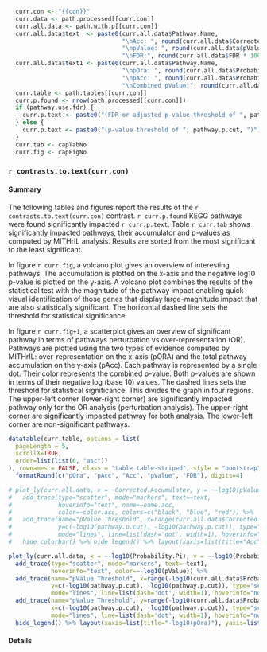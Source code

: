 ```r
  curr.con <- "{{con}}"
  curr.data <- path.processed[[curr.con]]
  curr.all.data <- path.with.p[[curr.con]]
  curr.all.data$text  <- paste0(curr.all.data$Pathway.Name,
                                "\nAcc: ", round(curr.all.data$Corrected.Accumulator * 10000) / 10000,
                                "\npValue: ", round(curr.all.data$pValue * 10000) / 10000,
                                "\nFDR:", round(curr.all.data$FDR * 10000) / 10000)
  curr.all.data$text1 <- paste0(curr.all.data$Pathway.Name,
                                "\npOra: ", round(curr.all.data$Probability.Pi * 10000) / 10000,
                                "\npAcc: ", round(curr.all.data$Probability.Network * 10000) / 10000,
                                "\nCombined pValue:", round(curr.all.data$pValue * 10000) / 10000)
  curr.table <- path.tables[[curr.con]]
  curr.p.found <- nrow(path.processed[[curr.con]])
  if (pathway.use.fdr) {
    curr.p.text <- paste0("(FDR or adjusted p-value threshold of ", pathway.p.cut, ")")
  } else {
    curr.p.text <- paste0("(p-value threshold of ", pathway.p.cut, ")")
  }
  curr.tab <- capTabNo
  curr.fig <- capFigNo

```

### `r contrasts.to.text(curr.con)`

#### Summary

The following tables and figures report the results of the `r contrasts.to.text(curr.con)` contrast. `r curr.p.found` KEGG pathways were found significantly impacted `r curr.p.text`.
Table `r curr.tab` shows significantly impacted pathways, their accumulator and p-values as computed by MITHrIL analysis. Results are sorted from the most significant to the least significant. 

In figure `r curr.fig`, a volcano plot gives an overview of interesting pathways. The accumulation is plotted on the x-axis and the negative log10 p-value is plotted on the y-axis. A volcano plot combines the results of the statistical test with the magnitude of the pathway impact enabling quick visual identification of those genes that display large-magnitude impact that are also statistically significant. The horizontal dashed line sets the threshold for statistical significance.

In figure `r curr.fig+1`, a scatterplot gives an overview of significant pathway in terms of pathways perturbation vs over-representation (OR). Pathways are plotted using the two types of evidence computed by MITHrIL: over-representation on the x-axis (pORA) and the total pathway accumulation on the y-axis (pAcc). Each pathway is represented by a single dot. Their color represents the combined p-value. Both p-values are shown in terms of their negative log (base 10) values. The dashed lines sets the threshold for statistical significance. This divides the graph in four regions. The upper-left corner (lower-right corner) are significantly impacted pathway only for the OR analysis (perturbation analysis). The upper-right corner are significantly impacted pathway for both analysis. The lower-left corner are non-significant pathways.


```r
datatable(curr.table, options = list(
  pageLength = 5, 
  scrollX=TRUE,
  order=list(list(6, "asc"))
), rownames = FALSE, class = "table table-striped", style = "bootstrap") %>%
  formatRound(c("pOra", "pAcc", "Acc", "pValue", "FDR"), digits=4)
```

```r
# plot_ly(curr.all.data, x = ~Corrected.Accumulator, y = ~-log10(pValue)) %>% 
#   add_trace(type="scatter", mode="markers", text=~text, 
#             hoverinfo="text", name=~name.acc,
#             color=~color.acc, colors=c("black", "blue", "red")) %>% 
#   add_trace(name="pValue Threshold", x=range(curr.all.data$Corrected.Accumulator), 
#             y=c(-log10(pathway.p.cut), -log10(pathway.p.cut)), type="scatter", 
#             mode="lines", line=list(dash='dot', width=1), hoverinfo="none") %>% 
#   hide_colorbar() %>% hide_legend() %>% layout(xaxis=list(title="Acc"), yaxis=list(title="-log10(p)"))
```

```r
plot_ly(curr.all.data, x = ~-log10(Probability.Pi), y = ~-log10(Probability.Network)) %>%
  add_trace(type="scatter", mode="markers", text=~text1,
            hoverinfo="text", color=~-log10(pValue)) %>%
  add_trace(name="pValue Threshold", x=range(-log10(curr.all.data$Probability.Pi)),
            y=c(-log10(pathway.p.cut), -log10(pathway.p.cut)), type="scatter",
            mode="lines", line=list(dash='dot', width=1), hoverinfo="none") %>%
  add_trace(name="pValue Threshold", y=range(-log10(curr.all.data$Probability.Network)),
            x=c(-log10(pathway.p.cut), -log10(pathway.p.cut)), type="scatter",
            mode="lines", line=list(dash='dot', width=1), hoverinfo="none") %>%
  hide_legend() %>% layout(xaxis=list(title="-log10(pOra)"), yaxis=list(title="-log10(pAcc)"))
```

#### Details

